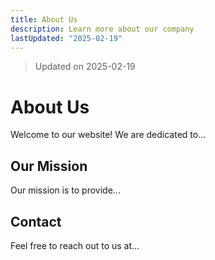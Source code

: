```yaml
---
title: About Us
description: Learn more about our company
lastUpdated: "2025-02-19"
---
```


> Updated on 2025-02-19

# About Us

Welcome to our website! We are dedicated to...

## Our Mission

Our mission is to provide...

## Contact

Feel free to reach out to us at...